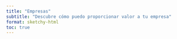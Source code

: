 ```yaml
---
title: "Empresas"
subtitle: "Descubre cómo puedo proporcionar valor a tu empresa"
format: sketchy-html
toc: true
---
```




